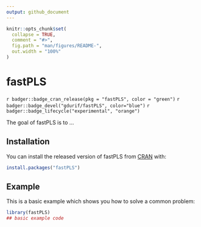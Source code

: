 ```yaml
---
output: github_document
---
```


<!-- README.md is generated from README.Rmd. Please edit that file -->

```r
knitr::opts_chunk$set(
  collapse = TRUE,
  comment = "#>",
  fig.path = "man/figures/README-",
  out.width = "100%"
)
```

# fastPLS

<!-- badges: start -->
`r badger::badge_cran_release(pkg = "fastPLS", color = "green")`
`r badger::badge_devel("gdurif/fastPLS", color="blue")`
`r badger::badge_lifecycle("experimental", "orange")`
<!-- badges: end -->

The goal of fastPLS is to ...

## Installation

You can install the released version of fastPLS from [CRAN](https://CRAN.R-project.org) with:

```r
install.packages("fastPLS")
```

## Example

This is a basic example which shows you how to solve a common problem:

```r
library(fastPLS)
## basic example code
```

